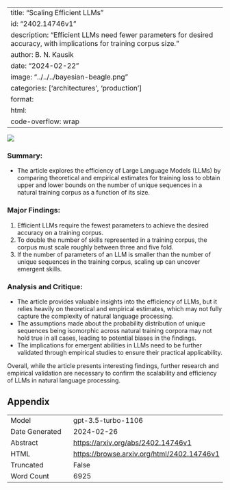 
---
title: "Scaling Efficient LLMs"
id: "2402.14746v1"
description: "Efficient LLMs need fewer parameters for desired accuracy, with implications for training corpus size."
author: B. N. Kausik
date: "2024-02-22"
image: "../../../bayesian-beagle.png"
categories: ['architectures', 'production']
format:
  html:
    code-overflow: wrap
---

![](../../../bayesian-beagle.png)

### **Summary:**
- The article explores the efficiency of Large Language Models (LLMs) by comparing theoretical and empirical estimates for training loss to obtain upper and lower bounds on the number of unique sequences in a natural training corpus as a function of its size.

### **Major Findings:**
1. Efficient LLMs require the fewest parameters to achieve the desired accuracy on a training corpus.
2. To double the number of skills represented in a training corpus, the corpus must scale roughly between three and five fold.
3. If the number of parameters of an LLM is smaller than the number of unique sequences in the training corpus, scaling up can uncover emergent skills.

### **Analysis and Critique:**
- The article provides valuable insights into the efficiency of LLMs, but it relies heavily on theoretical and empirical estimates, which may not fully capture the complexity of natural language processing.
- The assumptions made about the probability distribution of unique sequences being isomorphic across natural training corpora may not hold true in all cases, leading to potential biases in the findings.
- The implications for emergent abilities in LLMs need to be further validated through empirical studies to ensure their practical applicability.

Overall, while the article presents interesting findings, further research and empirical validation are necessary to confirm the scalability and efficiency of LLMs in natural language processing.

## Appendix

|          |          |
|----------|----------|
| Model     | gpt-3.5-turbo-1106       |
| Date Generated     | 2024-02-26       |
| Abstract | [https://arxiv.org/abs/2402.14746v1](https://arxiv.org/abs/2402.14746v1)        |
| HTML     | [https://browse.arxiv.org/html/2402.14746v1](https://browse.arxiv.org/html/2402.14746v1)       |
| Truncated       | False       |
| Word Count       | 6925       |